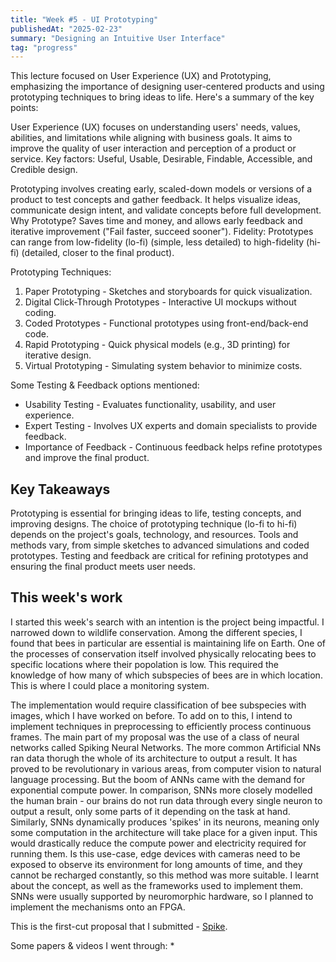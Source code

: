 ```yaml
---
title: "Week #5 - UI Prototyping"
publishedAt: "2025-02-23"
summary: "Designing an Intuitive User Interface"
tag: "progress"
---
```


This lecture focused on User Experience (UX) and Prototyping, emphasizing the importance of designing user-centered products and using prototyping techniques to bring ideas to life. 
Here's a summary of the key points:

User Experience (UX) focuses on understanding users' needs, values, abilities, and limitations while aligning with business goals. 
It aims to improve the quality of user interaction and perception of a product or service.
Key factors: Useful, Usable, Desirable, Findable, Accessible, and Credible design.

Prototyping involves creating early, scaled-down models or versions of a product to test concepts and gather feedback. It helps visualize ideas, communicate design intent, and validate concepts before full development.
Why Prototype? Saves time and money, and allows early feedback and iterative improvement ("Fail faster, succeed sooner").
Fidelity: Prototypes can range from low-fidelity (lo-fi) (simple, less detailed) to high-fidelity (hi-fi) (detailed, closer to the final product).

Prototyping Techniques:
1. Paper Prototyping - Sketches and storyboards for quick visualization.
2. Digital Click-Through Prototypes - Interactive UI mockups without coding.
3. Coded Prototypes - Functional prototypes using front-end/back-end code.
4. Rapid Prototyping - Quick physical models (e.g., 3D printing) for iterative design.
5. Virtual Prototyping - Simulating system behavior to minimize costs.

Some Testing & Feedback options mentioned:
* Usability Testing - Evaluates functionality, usability, and user experience.
* Expert Testing - Involves UX experts and domain specialists to provide feedback.
* Importance of Feedback - Continuous feedback helps refine prototypes and improve the final product.

## Key Takeaways

Prototyping is essential for bringing ideas to life, testing concepts, and improving designs.
The choice of prototyping technique (lo-fi to hi-fi) depends on the project's goals, technology, and resources.
Tools and methods vary, from simple sketches to advanced simulations and coded prototypes.
Testing and feedback are critical for refining prototypes and ensuring the final product meets user needs.

## This week's work

I started this week's search with an intention is the project being impactful. I narrowed down to wildlife conservation.
Among the different species, I found that bees in particular are essential is maintaining life on Earth.
One of the processes of conservation itself involved physically relocating bees to specific locations where their popolation is low.
This required the knowledge of how many of which subspecies of bees are in which location. This is where I could place a monitoring system.

The implementation would require classification of bee subspecies with images, which I have worked on before.
To add on to this, I intend to implement techniques in preprocessing to efficiently process continuous frames.
The main part of my proposal was the use of a class of neural networks called Spiking Neural Networks.
The more common Artificial NNs ran data thorugh the whole of its architecture to output a result. It has proved to be revolutionary in various areas, from computer vision to natural language processing.
But the boom of ANNs came with the demand for exponential compute power. In comparison, SNNs more closely modelled the human brain - our brains do not run data through every single neuron to output a result, only some parts of it depending on the task at hand.
Similarly, SNNs dynamically produces 'spikes' in its neurons, meaning only some computation in the architecture will take place for a given input. This would drastically reduce the compute power and electricity required for running them.
Is this use-case, edge devices with cameras need to be exposed to observe its environment for long amounts of time, and they cannot be recharged constantly, so this method was more suitable.
I learnt about the concept, as well as the frameworks used to implement them. SNNs were usually supported by neuromorphic hardware, so I planned to implement the mechanisms onto an FPGA.

This is the first-cut proposal that I submitted - [Spike](https://docs.google.com/document/d/1Rlf51nyLFMphXvswXiHSH5fpzD1gSeEr/edit?usp=drive_link&ouid=100640676487683067455&rtpof=true&sd=true).

Some papers & videos I went through:
* 
